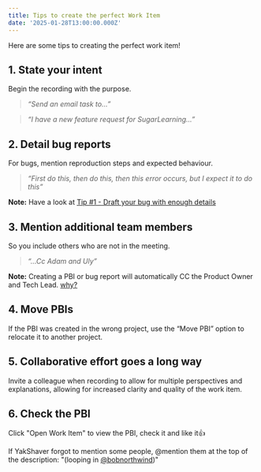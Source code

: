 ```yaml
---
title: Tips to create the perfect Work Item
date: '2025-01-28T13:00:00.000Z'
---
```


Here are some tips to creating the perfect work item!

## 1. **State your intent**

Begin the recording with the purpose.

> *“Send an email task to...”*

> *“I have a new feature request for SugarLearning...”*

## 2. **Detail bug reports**

For bugs, mention reproduction steps and expected behaviour.

> *“First do this, then do this, then this error occurs, but I expect it to do this”*

**Note:** Have a look at [Tip #1 - Draft your bug with enough details](https://www.ssw.com.au/rules/report-bugs-and-suggestions/#tip-1-draft-your-bug-with-enough-details)

## 3. **Mention additional team members**

So you include others who are not in the meeting.

> *“...Cc Adam and Uly”*

**Note:** Creating a PBI or bug report will automatically CC the Product Owner and Tech Lead. [why?](/user-mention-guidelines-in-work-item-descriptions)

## 4. **Move PBIs**

If the PBI was created in the wrong project, use the “Move PBI” option to relocate it to another project.

## 5. **Collaborative effort goes a long way**

Invite a colleague when recording to allow for multiple perspectives and explanations, allowing for increased clarity and quality of the work item.

## 6. **Check the PBI**

Click "Open Work Item" to view the PBI, check it and like it👍

If YakShaver forgot to mention some people, @mention them at the top of the description: "(looping in [@bobnorthwind](https://www.ssw.com.au/people/bob-northwind/))"
